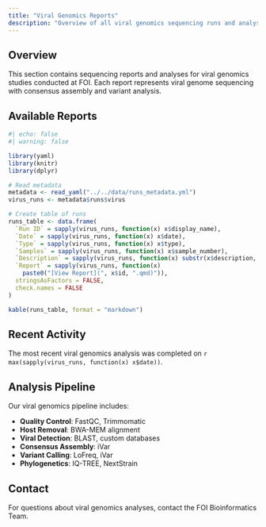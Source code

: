 ```yaml
---
title: "Viral Genomics Reports"
description: "Overview of all viral genomics sequencing runs and analysis reports"
---
```


## Overview

This section contains sequencing reports and analyses for viral genomics studies conducted at FOI. Each report represents viral genome sequencing with consensus assembly and variant analysis.

## Available Reports

```r
#| echo: false
#| warning: false

library(yaml)
library(knitr)
library(dplyr)

# Read metadata
metadata <- read_yaml("../../data/runs_metadata.yml")
virus_runs <- metadata$runs$virus

# Create table of runs
runs_table <- data.frame(
  `Run ID` = sapply(virus_runs, function(x) x$display_name),
  `Date` = sapply(virus_runs, function(x) x$date),
  `Type` = sapply(virus_runs, function(x) x$type),
  `Samples` = sapply(virus_runs, function(x) x$sample_number),
  `Description` = sapply(virus_runs, function(x) substr(x$description, 1, 50)),
  `Report` = sapply(virus_runs, function(x) 
    paste0("[View Report](", x$id, ".qmd)")),
  stringsAsFactors = FALSE,
  check.names = FALSE
)

kable(runs_table, format = "markdown")
```

## Recent Activity

The most recent viral genomics analysis was completed on `r max(sapply(virus_runs, function(x) x$date))`.

## Analysis Pipeline

Our viral genomics pipeline includes:

- **Quality Control**: FastQC, Trimmomatic
- **Host Removal**: BWA-MEM alignment
- **Viral Detection**: BLAST, custom databases
- **Consensus Assembly**: iVar
- **Variant Calling**: LoFreq, iVar
- **Phylogenetics**: IQ-TREE, NextStrain

## Contact

For questions about viral genomics analyses, contact the FOI Bioinformatics Team.
